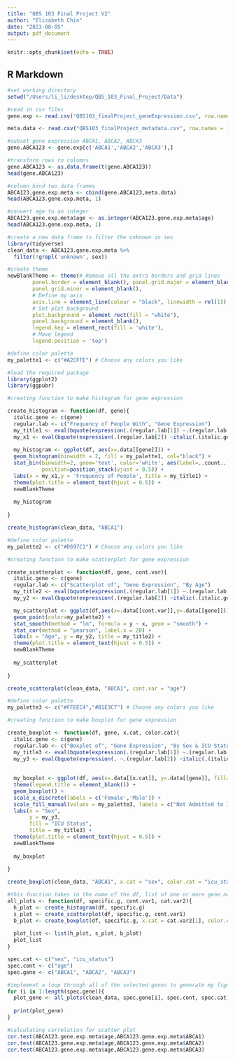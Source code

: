 ```yaml
---
title: "QBS 103 Final Project V2"
author: "Elizabeth Chin"
date: "2023-08-05"
output: pdf_document
---
```


```r
knitr::opts_chunk$set(echo = TRUE)
```

## R Markdown

```r
#set working directory
setwd("/Users/li_li/desktop/QBS_103_Final_Project/Data")

#read in csv files
gene.exp <- read.csv("QBS103_finalProject_geneExpression.csv", row.names = 1)

meta.data <- read.csv("QBS103_finalProject_metadata.csv", row.names = 1)
```

```r
#subset gene expression ABCA1, ABCA2, ABCA3
gene.ABCA123 <- gene.exp[c('ABCA1','ABCA2','ABCA3'),]

#transform rows to columns 
gene.ABCA123 <- as.data.frame(t(gene.ABCA123))
head(gene.ABCA123)
```

```r
#column bind two data frames
ABCA123.gene.exp.meta <- cbind(gene.ABCA123,meta.data)
head(ABCA123.gene.exp.meta, 1)
```

```r
#convert age to an integer
ABCA123.gene.exp.meta$age <- as.integer(ABCA123.gene.exp.meta$age) 
head(ABCA123.gene.exp.meta, 1)
```

```r
#create a new data frame to filter the unknown in sex
library(tidyverse)
clean_data <- ABCA123.gene.exp.meta %>% 
  filter(!grepl('unknown', sex)) 
```

```r
#create theme
newBlankTheme <- theme(# Remove all the extra borders and grid lines
        panel.border = element_blank(), panel.grid.major = element_blank(),
        panel.grid.minor = element_blank(), 
        # Define my axis
        axis.line = element_line(colour = "black", linewidth = rel(1)),
        # Set plot background
        plot.background = element_rect(fill = "white"),
        panel.background = element_blank(),
        legend.key = element_rect(fill = 'white'), 
        # Move legend
        legend.position = 'top')
```

```r
#define color palette
my_palette1 <- c("#A2CFFE") # Choose any colors you like
```

```r
#load the required package
library(ggplot2)
library(ggpubr)
```

```r
#creating function to make histogram for gene expression

create_histogram <- function(df, gene){
  italic.gene <- c(gene)
  regular.lab <- c("Frequency of People With", "Gene Expression")
  my_title1 <- eval(bquote(expression(.(regular.lab[1]) ~.(regular.lab[2]) ~italic(.(italic.gene[1])))))
  my_x1 <- eval(bquote(expression(.(regular.lab[2]) ~italic(.(italic.gene[1])))))
  
  my_histogram <- ggplot(df, aes(x=.data[[gene]])) + 
  geom_histogram(binwidth = 2, fill = my_palette1, col="black") +
  stat_bin(binwidth=2, geom='text', color='white', aes(label=..count..),
           position=position_stack(vjust = 0.5)) +
  labs(x = my_x1,y = 'Frequency of People', title = my_title1) +
  theme(plot.title = element_text(hjust = 0.5)) +
  newBlankTheme 
  
  my_histogram
  
}

create_histogram(clean_data, "ABCA1")

```

```r
#define color palette
my_palette2 <- c("#D697C1") # Choose any colors you like
```


```r
#creating function to make scatterplot for gene expression

create_scatterplot <- function(df, gene, cont.var){
  italic.gene <- c(gene)
  regular.lab <- c("Scatterplot of", "Gene Expression", "By Age")
  my_title2 <- eval(bquote(expression(.(regular.lab[1]) ~.(regular.lab[2]) ~italic(.(italic.gene[1])) ~.(regular.lab[3]))))
  my_y2 <- eval(bquote(expression(.(regular.lab[2]) ~italic(.(italic.gene[1])))))

  my_scatterplot <- ggplot(df,aes(x=.data[[cont.var]],y=.data[[gene]])) + 
  geom_point(color=my_palette2) + 
  stat_smooth(method = "lm", formula = y ~ x, geom = "smooth") +
  stat_cor(method = "pearson", label.x = 20) +
  labs(x = "Age", y = my_y2, title = my_title2) + 
  theme(plot.title = element_text(hjust = 0.5)) +
  newBlankTheme
  
  my_scatterplot
  
}

create_scatterplot(clean_data, "ABCA1", cont.var = "age")


```

```r
#define color palette
my_palette3 <- c("#FFEEC4","#B1E3C7") # Choose any colors you like
```

```r
#creating function to make boxplot for gene expression

create_boxplot <- function(df, gene, x.cat, color.cat){
  italic.gene <- c(gene)
  regular.lab <- c("Boxplot of", "Gene Expression", "By Sex & ICU Status")
  my_title3 <- eval(bquote(expression(.(regular.lab[1]) ~.(regular.lab[2]) ~italic(.(italic.gene[1])) ~.(regular.lab[3]))))
  my_y3 <- eval(bquote(expression(. ~.(regular.lab[2]) ~italic(.(italic.gene[1])))))
  
  
  my_boxplot <- ggplot(df, aes(x=.data[[x.cat]], y=.data[[gene]], fill=.data[[color.cat]])) +
  theme(legend.title = element_blank()) +
  geom_boxplot() +
  scale_x_discrete(labels = c('Female','Male')) +
  scale_fill_manual(values = my_palette3, labels = c("Not Admitted to ICU", "Admitted to ICU")) +
  labs(x = "Sex",
       y = my_y3,
       fill = "ICU Status",
       title = my_title3) +
  theme(plot.title = element_text(hjust = 0.5)) +
  newBlankTheme
  
  my_boxplot
  
}

create_boxplot(clean_data, "ABCA1", x.cat = "sex", color.cat = "icu_status")

```

```r
#this function takes in the name of the df, list of one or more gene names, one continuous covariate, and a list of two categorical covariates
all_plots <- function(df, specific.g, cont.var1, cat.var2){
  h_plot <- create_histogram(df, specific.g)
  s_plot <- create_scatterplot(df, specific.g, cont.var1)
  b_plot <- create_boxplot(df, specific.g, x.cat = cat.var2[1], color.cat = cat.var2[2])
  
  plot_list <- list(h_plot, s_plot, b_plot)
  plot_list
}
```

```r
spec.cat <- c("sex", "icu_status")
spec.cont <- c("age")
spec.gene <- c("ABCA1", "ABCA2", "ABCA3")
```

```r
#implement a loop through all of the selected genes to generate my figures using the function I created above
for (i in 1:length(spec.gene)){
  plot_gene <- all_plots(clean_data, spec.gene[i], spec.cont, spec.cat)
  
  print(plot_gene)
}
```

```r
#calculating correlation for scatter plot
cor.test(ABCA123.gene.exp.meta$age,ABCA123.gene.exp.meta$ABCA1)
cor.test(ABCA123.gene.exp.meta$age,ABCA123.gene.exp.meta$ABCA2)
cor.test(ABCA123.gene.exp.meta$age,ABCA123.gene.exp.meta$ABCA3)
```







